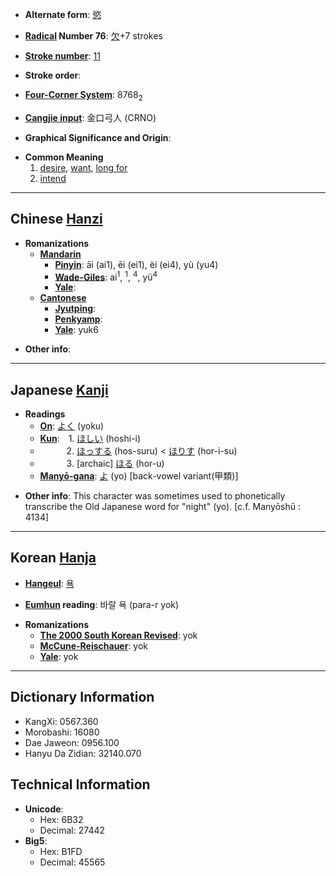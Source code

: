 * '''Alternate form''': [[慾]]

* '''[[Wiktionary:Chinese radical index| Radical]] Number 76''': [[Wiktionary:Chinese radical index 欠|欠]]+7 strokes

* '''[[Wiktionary:Chinese total strokes index|Stroke number]]''': [[Wiktionary:Chinese total strokes index 11|11]]

* '''Stroke order''': 

* '''[[Wiktionary:Chinese four corner index|Four-Corner System]]''': 8768<sub>2</sub>

* '''[[Wiktionary:Chinese Cangjie index|Cangjie input]]''': 金口弓人 (CRNO)

* '''Graphical Significance and Origin''': 

* '''Common Meaning'''
*#[[desire]], [[want]], [[long for]]
*# [[intend]]

----

== Chinese [[Hanzi]] ==

* '''Romanizations'''
** '''[[Mandarin]]'''
*** '''[[Pinyin]]''': āi (ai1), ēi (ei1), èi (ei4), yù (yu4)
*** '''[[Wade-Giles]]''': ai<sup>1</sup>, <sup>1</sup>, <sup>4</sup>, yü<sup>4</sup>
*** '''[[Yale]]''': 
** '''[[Cantonese]]'''
*** '''[[Jyutping]]''':
*** '''[[Penkyamp]]''': 
*** '''[[Yale]]''': yuk6

* '''Other info''': 

----

== Japanese [[Kanji]] ==

* '''Readings'''
** '''[[On]]''': [[よく]] (yoku)
** '''[[Kun]]''':　1. [[ほしい]] (hoshi-i)
**　　　2. [[ほっする]] (hos-suru) < [[ほりす]] (hor-i-su)
**　　　3. [archaic] [[ほる]] (hor-u)
** '''[[Manyō-gana]]''': [[よ]] (yo) [back-vowel variant(甲類)]

* '''Other info''':  This character was sometimes used to phonetically transcribe the Old Japanese word for "night" (yo). [c.f. Manyōshū : 4134]

----

== Korean [[Hanja]] ==

* '''[[Hangeul]]''': [[욕]]

* '''[[Eumhun]] reading''': 바랄 욕 (para-r yok)

* '''Romanizations'''
** '''[[The 2000 South Korean Revised Romanization|The 2000 South Korean Revised]]''': yok
** '''[[McCune-Reischauer]]''': yok
** '''[[Yale]]''': yok

----

== Dictionary Information ==

* KangXi: 0567.360
* Morobashi: 16080
* Dae Jaweon: 0956.100
* Hanyu Da Zidian: 32140.070

== Technical Information ==

* '''Unicode''':
** Hex: 6B32
** Decimal: 27442
* '''Big5''':
** Hex: B1FD
** Decimal: 45565